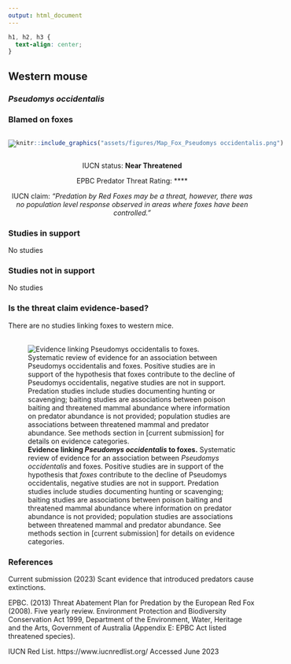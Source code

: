 ```yaml
---
output: html_document
---
```

```css
h1, h2, h3 {
  text-align: center;
}
```

## **Western mouse**
### *Pseudomys occidentalis*
### Blamed on foxes

:::: {style="display: flex;"}

[![](assets/photos/Pseudomys occidentalis.png)](https://www.inaturalist.org/photos/470329?size=original)

::: {}

:::

::: {}
  ```r
  knitr::include_graphics("assets/figures/Map_Fox_Pseudomys occidentalis.png")
  ```
:::

::::
<center>
IUCN status: **Near Threatened**

EPBC Predator Threat Rating: ****

IUCN claim: *"Predation by Red Foxes may be a threat, however, there was no population level response observed in areas where foxes have been controlled."*

</center>

### Studies in support

No studies

### Studies not in support

No studies

### Is the threat claim evidence-based?

There are no studies linking foxes to western mice.
<br>
<br>

![**Evidence linking *Pseudomys occidentalis* to foxes.** Systematic review of evidence for an association between *Pseudomys occidentalis* and foxes. Positive studies are in support of the hypothesis that *foxes* contribute to the decline of Pseudomys occidentalis, negative studies are not in support. Predation studies include studies documenting hunting or scavenging; baiting studies are associations between poison baiting and threatened mammal abundance where information on predator abundance is not provided; population studies are associations between threatened mammal and predator abundance. See methods section in [current submission] for details on evidence categories.](assets/figures/Main_Evidence_Fox_Pseudomys occidentalis.png)

### References



Current submission (2023) Scant evidence that introduced predators cause extinctions.

EPBC. (2013) Threat Abatement Plan for Predation by the European Red Fox (2008). Five yearly review. Environment Protection and Biodiversity Conservation Act 1999, Department of the Environment, Water, Heritage and the Arts, Government of Australia (Appendix E: EPBC Act listed threatened species).

IUCN Red List. https://www.iucnredlist.org/ Accessed June 2023


